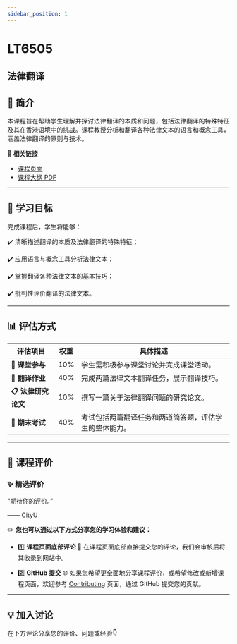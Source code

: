 ```yaml
---
sidebar_position: 1
---
```


# LT6505
## 法律翻译

## **📘 简介**
本课程旨在帮助学生理解并探讨法律翻译的本质和问题，包括法律翻译的特殊特征及其在香港语境中的挑战。课程教授分析和翻译各种法律文本的语言和概念工具，涵盖法律翻译的原则与技术。

🔗 **相关链接**
- [课程页面](https://www.cityu.edu.hk/catalogue/pg/202425/course/LT6505.htm)
- [课程大纲 PDF](https://www.cityu.edu.hk/catalogue/pg/202425/course/LT6505.pdf)

---

## **🎯 学习目标**

完成课程后，学生将能够：

✔️ 清晰描述翻译的本质及法律翻译的特殊特征；

✔️ 应用语言与概念工具分析法律文本；

✔️ 掌握翻译各种法律文本的基本技巧；

✔️ 批判性评价翻译的法律文本。

---

## **📊 评估方式**

| **评估项目**              | **权重** | **具体描述**                                                                                     |
|--------------------------|---------|-----------------------------------------------------------------------------------------------|
| **💬 课堂参与**            | 10%     | 学生需积极参与课堂讨论并完成课堂活动。                                                             |
| **📄 翻译作业**            | 40%     | 完成两篇法律文本翻译任务，展示翻译技巧。                                                             |
| **📋 法律研究论文**         | 10%     | 撰写一篇关于法律翻译问题的研究论文。                                                               |
| **📝 期末考试**            | 40%     | 考试包括两篇翻译任务和两道简答题，评估学生的整体能力。                                                 |

---

## **💬 课程评价**

### ✨ **精选评价**
<div className={commentStyles.commentBox}>
    <p className={commentStyles.commentText}>
        “期待你的评价。”
    </p>
    <p className={commentStyles.commentAuthor}>—— CityU</p>
</div>

✏️ **您也可以通过以下方式分享您的学习体验和建议：**

- 1️⃣ **课程页面底部评论**
💬 在课程页面底部直接提交您的评论，我们会审核后将其收录到网站中。

- 2️⃣ **GitHub 提交**
🌐 如果您希望更全面地分享课程评价，或希望修改或新增课程页面，欢迎参考 [Contributing](https://penjc.github.io/CityU/contributing) 页面，通过 GitHub 提交您的贡献。

---

## **💡 加入讨论**

在下方评论分享您的评价、问题或经验👇
<Utterances />
